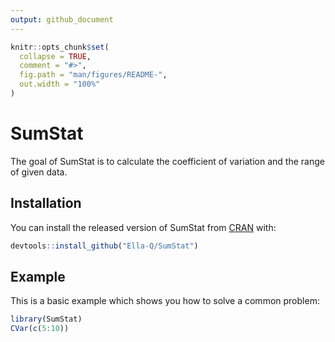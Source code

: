 ```yaml
---
output: github_document
---
```


<!-- README.md is generated from README.Rmd. Please edit that file -->

```r
knitr::opts_chunk$set(
  collapse = TRUE,
  comment = "#>",
  fig.path = "man/figures/README-",
  out.width = "100%"
)
```

# SumStat

<!-- badges: start -->
<!-- badges: end -->

The goal of SumStat is to calculate the coefficient of variation and the range of given data. 

## Installation

You can install the released version of SumStat from [CRAN](https://CRAN.R-project.org) with:

``` r
devtools::install_github("Ella-Q/SumStat")
```

## Example

This is a basic example which shows you how to solve a common problem:

```r
library(SumStat)
CVar(c(5:10))
```

